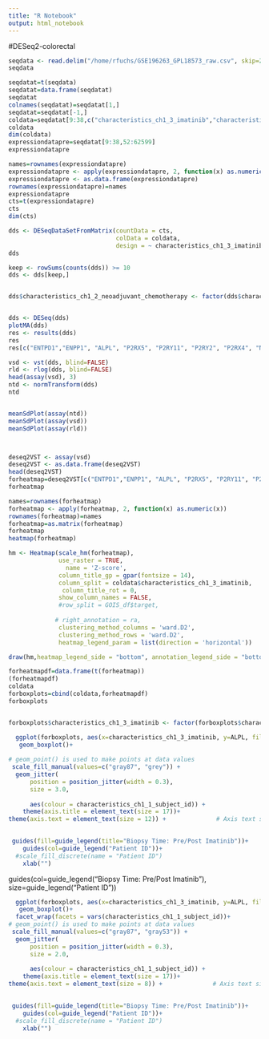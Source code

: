```yaml
---
title: "R Notebook"
output: html_notebook
---
```

#DESeq2-colorectal


```r
seqdata <- read.delim("/home/rfuchs/GSE196263_GPL18573_raw.csv", skip=2)
seqdata
```



```r
seqdatat=t(seqdata)
seqdatat=data.frame(seqdatat)
seqdatat
colnames(seqdatat)=seqdatat[1,]
seqdatat=seqdatat[-1,]
coldata=seqdatat[9:38,c("characteristics_ch1_3_imatinib","characteristics_ch1_1_subject_id")]
coldata
dim(coldata)
expressiondatapre=seqdatat[9:38,52:62599]
expressiondatapre

names=rownames(expressiondatapre)
expressiondatapre <- apply(expressiondatapre, 2, function(x) as.numeric(x))
expressiondatapre <- as.data.frame(expressiondatapre)
rownames(expressiondatapre)=names
expressiondatapre
cts=t(expressiondatapre)
cts
dim(cts)
```



```r

dds <- DESeqDataSetFromMatrix(countData = cts,
                              colData = coldata,
                              design = ~ characteristics_ch1_3_imatinib)
dds

keep <- rowSums(counts(dds)) >= 10
dds <- dds[keep,]


dds$characteristics_ch1_2_neoadjuvant_chemotherapy <- factor(dds$characteristics_ch1_3_imatinib, levels = c("Pre-imatinib","Post-imatinib"))


dds <- DESeq(dds)
plotMA(dds)
res <- results(dds)
res
res[c("ENTPD1","ENPP1", "ALPL", "P2RX5", "P2RY11", "P2RY2", "P2RX4", "NT5E"),]
```

```r
vsd <- vst(dds, blind=FALSE)
rld <- rlog(dds, blind=FALSE)
head(assay(vsd), 3)
ntd <- normTransform(dds)
ntd


meanSdPlot(assay(ntd))
meanSdPlot(assay(vsd))
meanSdPlot(assay(rld))



deseq2VST <- assay(vsd)
deseq2VST <- as.data.frame(deseq2VST)
head(deseq2VST)
forheatmap=deseq2VST[c("ENTPD1","ENPP1", "ALPL", "P2RX5", "P2RY11", "P2RY2", "P2RX4", "NT5E"),]
forheatmap

names=rownames(forheatmap)
forheatmap <- apply(forheatmap, 2, function(x) as.numeric(x))
rownames(forheatmap)=names
forheatmap=as.matrix(forheatmap)
forheatmap
heatmap(forheatmap)

```


```r

hm <- Heatmap(scale_hm(forheatmap), 
              use_raster = TRUE,
                name = 'Z-score',
              column_title_gp = gpar(fontsize = 14),
              column_split = coldata$characteristics_ch1_3_imatinib,
               column_title_rot = 0,
              show_column_names = FALSE, 
              #row_split = GOIS_df$target,
              
             # right_annotation = ra,
              clustering_method_columns = 'ward.D2', 
              clustering_method_rows = 'ward.D2',
              heatmap_legend_param = list(direction = 'horizontal'))

draw(hm,heatmap_legend_side = "bottom", annotation_legend_side = "bottom")
```





```r


forheatmapdf=data.frame(t(forheatmap))
(forheatmapdf)
coldata
forboxplots=cbind(coldata,forheatmapdf)
forboxplots


forboxplots$characteristics_ch1_3_imatinib <- factor(forboxplots$characteristics_ch1_3_imatinib, c("Pre-imatinib","Post-imatinib"))


```






```r

  ggplot(forboxplots, aes(x=characteristics_ch1_3_imatinib, y=ALPL, fill=characteristics_ch1_3_imatinib)) +
   geom_boxplot()+
  
# geom_point() is used to make points at data values
 scale_fill_manual(values=c("gray87", "grey")) +
  geom_jitter(
      position = position_jitter(width = 0.3),
      size = 3.0,
  
      aes(colour = characteristics_ch1_1_subject_id)) +
    theme(axis.title = element_text(size = 17))+
theme(axis.text = element_text(size = 12)) +              # Axis text size
  

 guides(fill=guide_legend(title="Biopsy Time: Pre/Post Imatinib"))+
    guides(col=guide_legend("Patient ID"))+
  #scale_fill_discrete(name = "Patient ID")
    xlab("")
```
  guides(col=guide_legend("Biopsy Time: Pre/Post Imatinib"),
         size=guide_legend("Patient ID"))



```r

  ggplot(forboxplots, aes(x=characteristics_ch1_3_imatinib, y=ALPL, fill=characteristics_ch1_3_imatinib)) +
   geom_boxplot()+
  facet_wrap(facets = vars(characteristics_ch1_1_subject_id))+
# geom_point() is used to make points at data values
 scale_fill_manual(values=c("gray87", "gray53")) +
  geom_jitter(
      position = position_jitter(width = 0.3),
      size = 2.0,
  
      aes(colour = characteristics_ch1_1_subject_id)) +
    theme(axis.title = element_text(size = 17))+
theme(axis.text = element_text(size = 8)) +              # Axis text size
  

 guides(fill=guide_legend(title="Biopsy Time: Pre/Post Imatinib"))+
    guides(col=guide_legend("Patient ID"))+
  #scale_fill_discrete(name = "Patient ID")
    xlab("")
```




